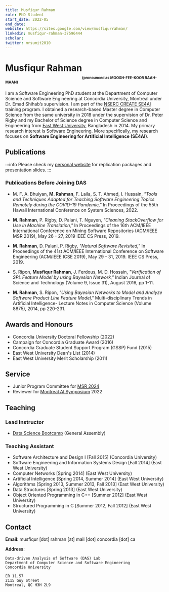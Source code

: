 ```yaml
---
title: Musfiqur Rahman
role: PhD Student
start_date: 2022-05
end_date:
website: https://sites.google.com/view/musfiqurrahman/
linkedin: musfiqur-rahman-37596444
scholar: 
twitter: mrsumit2010
---
```


# Musfiqur Rahman<sub><sub><sub><sub><sub>(pronounced as MOOSH-FEE-KOOR RAAH-MAAN)</sub></sub></sub></sub></sub>

I am a Software Engineering PhD student at the Department of Computer Science and Software Engineering at Concordia University, Montreal under Dr. Emad Shihab’s supervision. I am part of the [NSERC CREATE SE4AI](https://se4ai.org/) training program. I obtained a research-based Master degree in Computer Science from the same university in 2018 under the supervision of Dr. Peter Rigby and my Bachelor of Science degree in Computer Science and Engineering from [East West University](https://www.ewubd.edu/), Bangladesh in 2014. My primary research interest is Software Engineering. More specifically, my research focuses on <strong>Software Engineering for Artificial Intelligence (SE4AI)</strong>.

## Publications

:::info
Please check my [personal website](https://sites.google.com/view/musfiqurrahman/ResearchAndPublications) for replication packages and presentation slides.
:::


<AuthorPublications firstname="Musfiqur" lastname="Rahman" />

### Publications Before Joining DAS

- M. F. A. Bhuiyan, **M. Rahman**, F. Laila, S. T. Ahmed, I. Hussain, _"Tools and Techniques Adapted for Teaching Software Engineering Topics Remotely during the COVID-19 Pandemic,"_ In Proceedings of the 55th Hawaii International Conference on System Sciences, 2022.

- **M. Rahman**, P. Rigby, D. Palani, T. Nguyen, _"Cleaning StackOverflow for Use in Machine Translation,"_ In Proceedings of the 16th ACM/IEEE International Conference on Mining Software Repositories (ACM/IEEE MSR 2019), May 26 - 27, 2019 IEEE CS Press, 2019.

- **M. Rahman**,  D. Palani, P. Rigby, _"Natural Software Revisited,"_ In Proceedings of the 41st ACM/IEEE International Conference on Software Engineering (ACM/IEEE ICSE 2019), May 29 - 31, 2019. IEEE CS Press, 2019.

- S. Ripon, **Musfiqur Rahman**, J. Ferdous, M. D. Hossain, _"Verification of SPL Feature Model by using Bayesian Network,"_ Indian Journal of Science and Technology (Volume 9, Issue 31), August 2016, pp 1-11.

- **M. Rahman**, S. Ripon, _"Using Bayesian Networks to Model and Analyze Software Product Line Feature Model,"_ Multi-disciplinary Trends in Artificial Intelligence- Lecture Notes in Computer Science (Volume 8875), 2014, pp 220-231.



## Awards and Honours

- Concordia University Doctoral Fellowship (2022)
- Campaign for Concordia Graduate Award (2016)
- Concordia Graduate Student Support Program (GSSP) Fund (2015)
- East West University Dean's List (2014)
- East West University Merit Scholarship (2011)

## Service

- Junior Program Committee for [MSR 2024](https://2024.msrconf.org/track/msr-2024-junior-pc)
- Reviewer for [Montreal AI Symposium](http://montrealaisymposium.com/) 2022

## Teaching

### Lead Instructor

- [Data Science Bootcamp](https://generalassemb.ly/instructors/musfiqur-rahman/23532) (General Assembly)

### Teaching Assistant

- Software Architecture and Design I [Fall 2015] (Concordia University)
- Software Engineering and Information Systems Design [Fall 2014] (East West University)
- Computer Networks [Spring 2014] (East West University)
- Artificial Intelligence [Spring 2014, Summer 2014] (East West University)
- Algorithms [Spring 2013, Summer 2013, Fall 2013] (East West University)
- Data Structures [Spring 2013] (East West University)
- Object Oriented Programming in C++ [Summer 2012] (East West University)
- Structured Programming in C [Summer 2012, Fall 2012] (East West University)
## Contact

**Email**: musfiqur [dot] rahman [at] mail [dot] concordia [dot] ca

**Address**:

```
Data-driven Analysis of Software (DAS) Lab
Department of Computer Science and Software Engineering
Concordia University

ER 11.57
2115 Guy Street
Montreal, QC H3H 2L9
```
